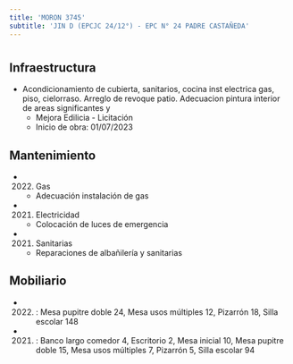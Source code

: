 ```yaml
---
title: 'MORON 3745'
subtitle: 'JIN D (EPCJC 24/12°) - EPC N° 24 PADRE CASTAÑEDA'
---
```


#
## Infraestructura

* Acondicionamiento de cubierta, sanitarios, cocina  inst electrica gas, piso, cielorraso. Arreglo de revoque patio. Adecuacion pintura interior de areas significantes y 
    + Mejora Edilicia - Licitación 
    + Inicio de obra: 01/07/2023 






## Mantenimiento

*  (2022) Gas 
    + Adecuación instalación de gas

*  (2021) Electricidad 
    + Colocación de luces de emergencia

*  (2021) Sanitarias 
    + Reparaciones de albañilería y sanitarias





## Mobiliario

*  (2022) : Mesa pupitre doble 24, Mesa usos múltiples 12, Pizarrón 18, Silla escolar 148 

*  (2021) : Banco largo comedor 4, Escritorio 2, Mesa inicial 10, Mesa pupitre doble 15, Mesa usos múltiples 7, Pizarrón 5, Silla escolar 94 




